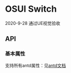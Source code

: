 
<Meta title="设计文档/Switch 开关" />

# OSUI Switch

2020-9-28 通过UE视觉验收

## API

### 基本属性

支持所有antd属性：见[antd文档](https://ant.design/components/switch-cn/#API)

<Canvas>
  <Story name="Demo" story={stories.Demo} />
</Canvas>

<Canvas>
  <Story name="Size" story={stories.Size} />
</Canvas>

